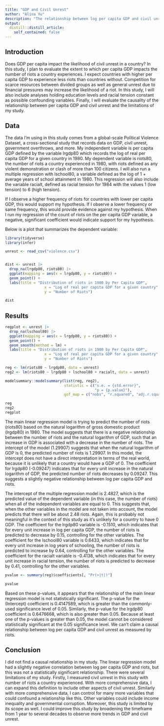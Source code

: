 ```yaml
---
title: "GDP and Civil Unrest"
author: "Alina Yu"
description: "The relationship between log per capita GDP and civil unrest as measured by frequency of riots"
output:
  distill::distill_article:
    self_contained: false
---
```




## Introduction

Does GDP per capita impact the likelihood of civil unrest in a country? In this study, I plan to evaluate the extent to which per capita GDP impacts the number of riots a country experiences. I expect countries with higher per capita GDP to experience less riots than countries without. Competition for scarce resources between divided groups as well as general unrest due to financial pressures may increase the likelihood of a riot. In this study, I will also include analyses holding education levels and racial tension constant as possible confounding variables. Finally, I will evaluate the causality of the relationship between per capita GDP and civil unrest and the limitations of my study. 

## Data 

The data I'm using in this study comes from a global-scale Political Violence Dataset, a cross-sectional study that records data on GDP, civil unrest, government overthrows, and more. My independent variable is per capita GDP defined by the variable lrgdp80 which records the log of real per capita GDP for a given country in 1980. My dependent variable is riots80, the number of riots a country experienced in 1980, with riots defined as any violent demonstration or clash of more than 100 citizens. I will also run a multiple regression with lschool80, a variable defined as the log of 1 + average years of school attainment in 1980. This regression will also include the variable racialt, defined as racial tension for 1984 with the values 1 (low tension) to 6 (high tension). 

If I observe a higher frequency of riots for countries with lower per capita GDP, this would support my hypothesis. If I observe a lower frequency or same frequency, this would provide evidence against my hypothesis. When I run my regression of the count of riots on the per capita GDP variable, a negative, significant coefficient would indicate support for my hypothesis.

Below is a plot that summarizes the dependent variable:


```r
library(tidyverse)
library(infer)
```

```r
unrest <- read_csv("violence.csv") 


dist <- unrest |>
  drop_na(lrgdp80, riots80) |>
  ggplot(mapping = aes(x = lrgdp80, y = riots80)) +
  geom_point() + 
  labs(title = "Distribution of riots in 1980 by Per Capita GDP",
                  x = "Log of real per capita GDP for a given country",
                  y = "Number of Riots")

dist
```

## Results

```r
regplot <- unrest |>
  drop_na(lschool80) |>
  ggplot(mapping = aes(x = lrgdp80, y = riots80)) +
  geom_point() +
  geom_smooth(method = lm) + 
  labs(title = "Distribution of riots in 1980 by Per Capita GDP",
                  x = "Log of real per capita GDP for a given country",
                  y = "Number of Riots")

reg <- lm(riots80 ~ lrgdp80, data = unrest)
reg2 <- lm(riots80 ~ lrgdp80 + lschool80 + racialt, data = unrest)

modelsummary::modelsummary(list(reg, reg2),
                           statistic = c("s.e. = {std.error}",
                                         "p = {p.value}"),
                           gof_map = c("nobs", "r.squared", "adj.r.squared"))

reg
reg2
regplot
```

The main linear regression model is trying to predict the number of riots (riots80) based on the natural logarithm of gross domestic product (lrgdp80) in 1980. The model suggests that there is a negative relationship between the number of riots and the natural logarithm of GDP, such that an increase in GDP is associated with a decrease in the number of riots. The intercept of the model (1.29907) suggests that when the natural logarithm of GDP is 0, the predicted number of riots is 1.29907. In this model, the intercept does not have a direct interpretation in terms of the real world, because it is unlikely that a country would have a GDP of 0. The coefficient for lrgdp80 (-0.09247) indicates that for every unit increase in the natural logarithm of GDP, the predicted number of riots decreases by 0.09247. This suggests a slightly negative relationship between log per capita GDP and riots. 

The intercept of the multiple regression model is 2.4827, which is the predicted value of the dependent variable (in this case, the number of riots) when all of the independent variables are equal to 0. This suggests that, when the other variables in the model are not taken into account, the model predicts that there will be about 2.48 riots. Again, this is probably not meaningful in the context of this study as it's unlikely for a country to have 0 GDP. The coefficient for the lrgdp80 variable is -0.1510, which indicates that for every unit increase in log per capita GDP, the number of riots is predicted to decrease by 0.15, controlling for the other variables. The coefficient for the lschool80 variable is 0.6433, which indicates that for every unit increase in log years of schooling, the number of riots is predicted to increase by 0.64, controlling for the other variables. The coefficient for the racialt variable is -0.4138, which indicates that for every unit increase in racial tension, the number of riots is predicted to decrease by 0.41, controlling for the other variables.

```r
pvalue <- summary(reg)$coefficients[, "Pr(>|t|)"]

pvalue
```

Based on these p-values, it appears that the relationship of the main linear regression model is not statistically significant. The p-value for the (Intercept) coefficient is 0.4147589, which is greater than the commonly-used significance level of 0.05. Similarly, the p-value for the lrgdp80 coefficient is 0.6476668, which is also greater than 0.05. Because at least one of the p-values is greater than 0.05, the model cannot be considered statistically significant at the 0.05 significance level. We can't claim a causal relationship between log per capita GDP and civil unrest as measured by riots. 

## Conclusion

I did not find a causal relationship in my study. The linear regression model had a slightly negative correlation between log per capita GDP and riots, but this was not a statistically significant relationship. There were several limitations of my study. Firstly, I measured civil unrest in this study with number of riots a country experienced. With more comprehensive data, I can expand this definition to include other aspects of civil unrest. Similarly with more comprehensive data, I can control for many more variables that could confound a relationship like this. Other variables could include income inequality and governmental corruption. Moreover, this study is limited by its scope as well. I could improve this study by broadening the timeframe from 1 year to several decades to observe more trends in GDP and civil unrest. 
